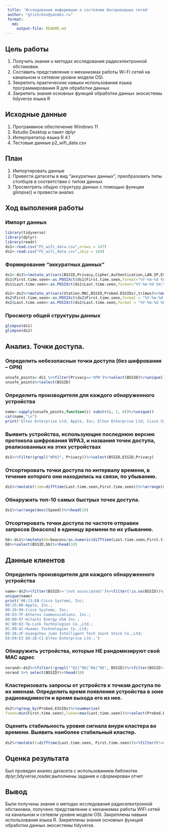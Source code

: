 ```yaml
---
 title: 'Исследование информации о состоянии беспроводных сетей'
 author: "gtishckov@yandex.ru"
 format: 
   md:
     output-file: README.md
---
```


## Цель работы

1. Получить знания о методах исследования радиоэлектронной обстановки.
2. Составить представление о механизмах работы Wi-Fi сетей на канальном и сетевом уровне модели OSI.
3. Зекрепить практические навыки использования языка программирования R для обработки данных
4. Закрепить знания основных функций обработки данных экосистемы tidyverse языка R

## Исходные данные 

1. Программное обеспечение Windows 11
2. Rstudio Desktop и пакет dplyr
3. Интерпретатор языка R 4.1
4. Тестовые данные p2_wifi_data.csv

## План

1. Импортировать данные
2. Привести датасеты в вид “аккуратных данных”, преобразовать типы столбцов в соответствии с типом данных
3. Просмотреть общую структуру данных с помощью функции glimpse() и провести анализ

## Ход выполения работы

### Импорт данных 

```r
library(tidyverse)
library(dplyr)
library(readr)
ds1<-read.csv("P2_wifi_data.csv",nrows = 167)
ds2<-read.csv("P2_wifi_data.csv",skip = 169)
```

### Формирование "аккуратных данных"

```r
ds1<-ds1%>%mutate_at(vars(BSSID,Privacy,Cipher,Authentication,LAN.IP,ESSID),trimws)%>%mutate_at(vars(BSSID,Privacy,Cipher,Authentication,LAN.IP,ESSID),na_if,"")
ds1$First.time.seen<-as.POSIXct(ds1$First.time.seen,format="%Y-%m-%d %H:%M:%S")
ds1$Last.time.seen<-as.POSIXct(ds1$Last.time.seen,format="%Y-%m-%d %H:%M:%S")

ds2<-ds2%>%mutate_at(vars(Station.MAC,BSSID,Probed.ESSIDs),trimws)%>%mutate_at(vars(Station.MAC,BSSID,Probed.ESSIDs),na_if,"")
ds2$First.time.seen<-as.POSIXct(ds2$First.time.seen,format = "%Y-%m-%d %H:%M:%S")
ds2$Last.time.seen<-as.POSIXct(ds2$Last.time.seen,format = "%Y-%m-%d %H:%M:%S")
```

### Просмотр общей структуры данных 

```r
glimpse(ds1)
glimpse(ds2)
```

## Анализ. Точки доступа.

### Определить небезопасные точки доступа (без шифрования – OPN)

```r
unsafe_points<-ds1 %>%filter(Privacy=='OPN')%>%select(BSSID)%>%unique()
unsafe_points%>%select(BSSID)
```

### Определить производителя для каждого обнаруженного устройства

```r
name<-sapply(unsafe_points,function(i) substr(i, 1, 8))%>%unique()
cat(name,"\n")
print('Eltex Enterprise Ltd; Apple, Inc; Eltex Enterprise Ltd; Cisco Systems, Inc; Taiyo Yuden Co., Ltd; Atheros Communications, Inc')
```

### Выявить устройства, использующие последнюю версию протокола шифрования WPA3, и названия точек доступа, реализованных на этих устройствах

```r
ds1%>%filter(grepl("WPA3", Privacy))%>%select(BSSID,ESSID,Privacy)
```

### Отсортировать точки доступа по интервалу времени, в течение которого они находились на связи, по убыванию.

```r
ds1%>%mutate(time=difftime(Last.time.seen,First.time.seen))%>%arrange(desc(time))%>%select(BSSID,time)%>%head(10)
```

### Обнаружить топ-10 самых быстрых точек доступа.

```r
ds1%>%arrange(desc(Speed))%>%head(10)
```
### Отсортировать точки доступа по частоте отправки запросов (beacons) в единицу времени по их убыванию.

```r
bb<-ds1%>%mutate(bb=beacons/as.numeric(difftime(Last.time.seen,First.time.seen)))%>%filter(!is.infinite(bb))%>%arrange(desc(bb))
bb%>%select(BSSID,bb)%>%head(10)
```

## Данные клиентов

### Определить производителя для каждого обнаруженного устройства

```r
name<-ds2%>%filter(BSSID!='(not associated)')%>%filter(!is.na(BSSID))%>%mutate(n=substr(BSSID,1,8))%>%select(n)
unique(name)
print('00:23:EB-Cisco Systems, Inc;
00:25:00-Apple, Inc.;
00:26:99-Cisco Systems, Inc;
00:03:7F-Atheros Communications, Inc.;
00:0D:97-Hitachi Energy USA Inc.;
0C:80:63-Tp-Link Technologies Co.,Ltd.;
DC:09:4C-Huawei Technologies Co.,Ltd;
08:3A:2F-Guangzhou Juan Intelligent Tech Joint Stock Co.,Ltd;
E0:D9:E3 E8:28:C1-Eltex Enterprise Ltd.;')
```

### Обнаружить устройства, которые НЕ рандомизируют свой MAC адрес

```r
norand<-ds2%>%filter(!grepl("^02|^06|^0A|^0E", BSSID))%>%filter(BSSID!='(not associated)')
norand %>% select(BSSID)%>%head(10)
```

### Кластеризовать запросы от устройств к точкам доступа по их именам. Определить время появления устройства в зоне радиовидимости и время выхода его из нее.

```r
ds2%>%group_by(Probed.ESSIDs)%>%summarise(
fseen=min(First.time.seen),lseen=max(Last.time.seen))%>%select(Probed.ESSIDs,fseen,lseen)

```

### Оценить стабильность уровня сигнала внури кластера во времени. Выявить наиболее стабильный кластер.

```r
ds2%>%mutate(t=difftime(Last.time.seen, First.time.seen))%>%filter(t!=0)%>%arrange(desc(t))%>%filter(!is.na(Probed.ESSIDs))%>%group_by(Probed.ESSIDs)%>%summarise(m=mean(t),Sd=sd(t))%>%filter(Sd!=0)%>%arrange(Sd)%>%select(Probed.ESSIDs,m,Sd)%>%head(1)
```

## Оценка результата

  Был проведен анализ датасета с использованием библиотек dplyr,tidyverse,reader,выполнены задания и сформирован отчет

## Вывод 

  Были получены знания о методах исследования радиоэлектронной обстановки, получено представление о механизмах работы WIFi сетей на канальном и сетевом уровне модели OSI. Закреплены навыки использования языка R. Закреплены знания основных функций обработки данных экосистемы tidyverse.
